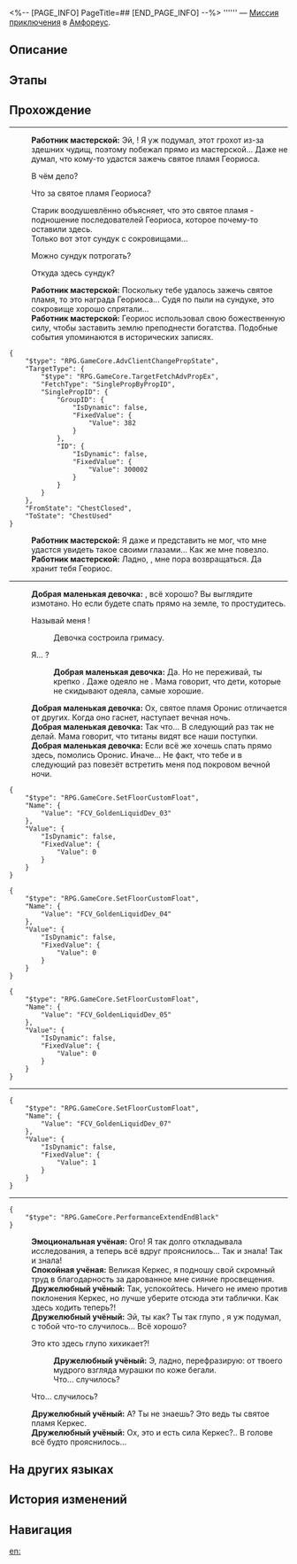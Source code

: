 <%-- [PAGE_INFO]
PageTitle=##
[END_PAGE_INFO] --%>
{{Дополнить|Диалоги.}}
{{Миссия Инфобокс
|id              = 4340138
|Название        = 
|Изображение     = Миссия .png
|Тип             = Миссия приключения
|Событие         = 
|Глава           = 
|Условия         = Завершена [[Миссия Освоения]] «[[О серебряная колесница, мчись на тёмные земли]]»
|Персонажи       = Добрая маленькая девочка; Дружелюбный учёный; Первопроходец; Работник мастерской; Спокойная учёная; Эмоциональная учёная
|СтартЛокация    = [[Амфореус]] — [[Вечный священный город Охема]]
|Мир             = Амфореус
|Предыдущая      = 
|Следующая       = 
|Награды         = 
}}
'''''' — [[Миссия приключения]] в [[Амфореус]].

==Описание==
{{Описание|<!--официальное описание из Перекрёстка судеб-->}}

==Этапы==


==Прохождение==
{{Дополнить}}
----
:'''Работник мастерской:''' Эй, {{MC|ж=девчонка|м=парнишка}}! Я уж подумал, этот грохот из-за здешних чудищ, поэтому побежал прямо из мастерской... Даже не думал, что кому-то удастся зажечь святое пламя Геориоса.
:{{Диалог|Стрелка}} В чём дело?
:{{Диалог|Стрелка}} Что за святое пламя Геориоса?
:Старик воодушевлённо объясняет, что это святое пламя - подношение последователей Геориоса, которое почему-то оставили здесь.
:Только вот этот сундук с сокровищами...
:{{Диалог|Стрелка}} Можно сундук потрогать?
:{{Диалог|Стрелка}} Откуда здесь сундук?
:'''Работник мастерской:''' Поскольку тебе удалось зажечь святое пламя, то это награда Геориоса... Судя по пыли на сундуке, это сокровище хорошо спрятали...
:'''Работник мастерской:''' Геориос использовал свою божественную силу, чтобы заставить землю преподнести богатства. Подобные события упоминаются в исторических записях.
<pre>{
	"$type": "RPG.GameCore.AdvClientChangePropState",
	"TargetType": {
		"$type": "RPG.GameCore.TargetFetchAdvPropEx",
		"FetchType": "SinglePropByPropID",
		"SinglePropID": {
			"GroupID": {
				"IsDynamic": false,
				"FixedValue": {
					"Value": 382
				}
			},
			"ID": {
				"IsDynamic": false,
				"FixedValue": {
					"Value": 300002
				}
			}
		}
	},
	"FromState": "ChestClosed",
	"ToState": "ChestUsed"
}</pre>
:'''Работник мастерской:''' Я даже и представить не мог, что мне удастся увидеть такое своими глазами... Как же мне повезло.
:'''Работник мастерской:''' Ладно, {{MC|ж=девчонка|м=парнишка}}, мне пора возвращаться. Да хранит тебя Геориос.
----
:'''Добрая маленькая девочка:''' {{MC|ж=Тётенька|м=Дяденька}}, всё хорошо? Вы выглядите измотано. Но если будете спать прямо на земле, то простудитесь.
:{{Диалог|Стрелка}} Называй меня {{MC|ж=сестричка|м=братик}}!
::Девочка состроила гримасу.
:{{Диалог|Стрелка}} Я... {{MC|ж=уснула|м=уснул}}?
::'''Добрая маленькая девочка:''' Да. Но не переживай, ты крепко {{MC|ж=спала|м=спал}}. Даже одеяло не {{MC|ж=скинула|м=скинул}}. Мама говорит, что дети, которые не скидывают одеяла, самые хорошие.
:'''Добрая маленькая девочка:''' Ох, святое пламя Оронис отличается от других. Когда оно гаснет, наступает вечная ночь.
:'''Добрая маленькая девочка:''' Так что... В следующий раз так не делай. Мама говорит, что титаны видят все наши поступки.
:'''Добрая маленькая девочка:''' Если всё же хочешь спать прямо здесь, помолись Оронис. Иначе... Не факт, что тебе и в следующий раз повезёт встретить меня под покровом вечной ночи.
<pre>{
	"$type": "RPG.GameCore.SetFloorCustomFloat",
	"Name": {
		"Value": "FCV_GoldenLiquidDev_03"
	},
	"Value": {
		"IsDynamic": false,
		"FixedValue": {
			"Value": 0
		}
	}
}</pre>
<pre>{
	"$type": "RPG.GameCore.SetFloorCustomFloat",
	"Name": {
		"Value": "FCV_GoldenLiquidDev_04"
	},
	"Value": {
		"IsDynamic": false,
		"FixedValue": {
			"Value": 0
		}
	}
}</pre>
<pre>{
	"$type": "RPG.GameCore.SetFloorCustomFloat",
	"Name": {
		"Value": "FCV_GoldenLiquidDev_05"
	},
	"Value": {
		"IsDynamic": false,
		"FixedValue": {
			"Value": 0
		}
	}
}</pre>
----
:{{tx}}
<pre>{
	"$type": "RPG.GameCore.SetFloorCustomFloat",
	"Name": {
		"Value": "FCV_GoldenLiquidDev_07"
	},
	"Value": {
		"IsDynamic": false,
		"FixedValue": {
			"Value": 1
		}
	}
}</pre>
----
<pre>{
	"$type": "RPG.GameCore.PerformanceExtendEndBlack"
}</pre>
:'''Эмоциональная учёная:''' Ого! Я так долго откладывала исследования, а теперь всё вдруг прояснилось... Так и знала! Так и знала!
:'''Спокойная учёная:''' Великая Керкес, я подношу свой скромный труд в благодарность за дарованное мне сияние просвещения.
:'''Дружелюбный учёный:''' Так, успокойтесь. Ничего не имею против поклонения Керкес, но лучше уберите отсюда эти таблички. Как здесь ходить теперь?!
:'''Дружелюбный учёный:''' Эй, ты как? Ты так глупо {{MC|ж=хихикала|м=хихикал}}, я уж подумал, с тобой что-то случилось... Всё хорошо?
:{{Диалог|Стрелка}} Это кто здесь глупо хихикает?!
::'''Дружелюбный учёный:''' Э, ладно, перефразирую: от твоего мудрого взгляда мурашки по коже бегали.
::Что... случилось?
:{{Диалог|Стрелка}} Что... случилось?
:'''Дружелюбный учёный:''' А? Ты не знаешь? Это ведь ты {{MC|ж=зажгла|м=зажёг}} святое пламя Керкес.
:'''Дружелюбный учёный:''' Ох, это и есть сила Керкес?.. В голове всё будто прояснилось...
:{{tx}}
{{Диалог Конец}}

==На других языках==
{{На других языках
|en   = 
|zhs  = 
|zht  = 
|ja   = 
|ko   = 
|es   = 
|fr   = 
|ru   = 
|th   = 
|vi   = 
|de   = 
|id   = 
|pt   = 
}}

==История изменений==
{{История изменений|3.5}}

==Навигация==
{{Миссия приключения Навбокс|Глава }}

[[en:]]

